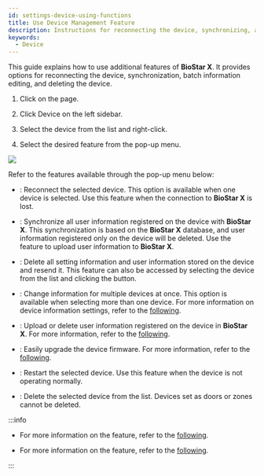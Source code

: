 ```yaml
---
id: settings-device-using-functions
title: Use Device Management Feature
description: Instructions for reconnecting the device, synchronizing, and batch editing functionality.
keywords:
  - Device
---
```


This guide explains how to use additional features of **BioStar X**. It provides options for reconnecting the device, synchronization, batch information editing, and deleting the device.

1. Click <Cmd sid='shell.header.setting' /> on the <Cmd sid='shell.header.launcher' /> page.

2. Click <Cmd>Device</Cmd> on the left sidebar.

3. Select the device from the <Cmd sid='menu.device.allDeviceGroups' product='2' /> list and right-click.

4. Select the desired feature from the pop-up menu.

<Image src='/img/biostarx-setting-device-functions.png' />

Refer to the features available through the pop-up menu below:

* <Cmd sid='button.reconnect' product='2' />: Reconnect the selected device. This option is available when one device is selected. Use this feature when the connection to **BioStar X** is lost.

* <Cmd sid='button.syncDevice' product='2' />: Synchronize all user information registered on the device with **BioStar X**. This synchronization is based on the **BioStar X** database, and user information registered only on the device will be deleted. Use the <Cmd sid='button.manageUsersInDevice' product='2' /> feature to upload user information to **BioStar X**.

* <Cmd sid='device.sync_all' product='2' />: Delete all setting information and user information stored on the device and resend it. This feature can also be accessed by selecting the device from the list and clicking the <IcMoreW /> button.

* <Cmd sid='button.batchEdit' product='2' />: Change information for multiple devices at once. This option is available when selecting more than one device. For more information on device information settings, refer to the [following](#).

* <Cmd sid='button.manageUsersInDevice' product='2' />: Upload or delete user information registered on the device in **BioStar X**. For more information, refer to the [following](settings-device-manage-device-users).

* <Cmd sid='button.firmwareUpgrade' product='2' />: Easily upgrade the device firmware. For more information, refer to the [following](settings-device-upgrade-firmware).

* <Cmd sid='device.menu.reboot' product='2' />: Restart the selected device. Use this feature when the device is not operating normally.

* <Cmd sid='button.deleteDevice' product='2' />: Delete the selected device from the list. Devices set as doors or zones cannot be deleted.

:::info

* For more information on the <Cmd sid='device.menu.addWiegandDevice' product='2' /> feature, refer to the [following](settings-adding-wiegand).

* For more information on the <Cmd sid='device.menu.searchSlaveDevice' product='2' /> feature, refer to the [following](settings-adding-slave-device).

:::
